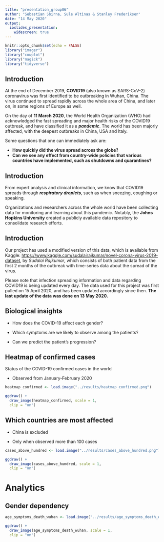 ```yaml
---
title: "presentation_group06"
author: "Sebastian Sbirna, Sule Altinas & Stanley Frederiksen"
date: "14 May 2020"
output:
  ioslides_presentation:
    widescreen: true
---
```


```r
knitr::opts_chunk$set(echo = FALSE)
library("imager")
library("cowplot")
library("magick")
library("tidyverse")
```

## Introduction

At the end of December 2019, __COVID19__ (also known as SARS-CoV-2) coronavirus was first identified to be outbreaking in Wuhan, China. The virus continued to spread rapidly across the whole area of China, and later on, in some regions of Europe as well. 

On the day of __11 March 2020__, the World Health Organization (WHO) had acknowledged the fast spreading and major health risks of the COVID19 outbreak, and have classified it as a *__pandemic__*. The world has been majorly affected, with the deepest outbreaks in China, USA and Italy.


Some questions that one can immediately ask are: 

- **How quickly did the virus spread across the globe?**
- **Can we see any effect from country-wide policies that various countries have implemented, such as shutdowns and quarantines?**


## Introduction

From expert analysis and clinical information, we know that COVID19 spreads through *__respiratory droplets__*, such as when sneezing, coughing or speaking. 

Organizations and researchers across the whole world have been collecting data for monitoring and learning about this pandemic. Notably, the **Johns Hopkins University** created a publicly available data repository to consolidate research efforts. 

## Introduction

Our project has used a modified version of this data, which is available from Kaggle: <https://www.kaggle.com/sudalairajkumar/novel-corona-virus-2019-dataset>, by _Sudalai Rajkumar_, which consists of both patient data from the first 2 months of the outbreak with time-series data about the spread of the virus.

Please note that infection spreading information and data regarding COVID19 is being updated every day. The data used for this project was first pulled on 15 April 2020, and has been updated accordingly since then. __The last update of the data was done on 13 May 2020.__


## Biological insights

- How does the COVID-19 affect each gender?

- Which symptoms are we likely to observe among the patients?

- Can we predict the patient's progression?

<!-- ## Introduction -->

<!-- Outline for the presentation: -->

<!-- - Agenda (...)                     - Sule -->
<!-- - Introduction -->
<!--   * The dataset (where is it from) - Sebastian (Sule help) -->
<!--   * Stanley's heatmap              - Stanley -->
<!-- - Problem Formulation -->
<!--   * Biological insight questions   - Stanley -->
<!--   * General questions              - Sule & Stanley -->
<!-- - Methodology (how we did things, no results) -->
<!--   * Packages                       - Sule & Stanley -->
<!--   * Data workflow                   -->
<!--     * Data import & wrangling      - Sebastian -->
<!--     * Data augmentation            - Sebastian -->
<!--   * Analysis workflow               -->
<!--     * Descriptive analytics        - Stanley -->
<!--     * SIR modeling                 - Sule -->
<!-- - Results -->
<!--   * Descriptive statistics results - Sebastian, Stanley -->
<!--   * SIR modeling results           - Sule -->
<!--   * Patient symptoms results       - Sebastian, Stanley -->
<!--     - Symptom correlation plot (pivot_longer) -->
<!-- - Discussion                       - Sule -->
<!--   * Shiny                          - Sule -->
<!-- - Conclusion                       - All -->
<!-- - "Thank you"/"Questions?" slide   - Sebastian -->


<!-- Data Wrangling: -->
<!-- - Flowchart about data wrangling -->



<!-- ## Slide with Bullets -->

<!-- - Bullet 1 -->
<!-- - Bullet 2 -->
<!-- - Bullet 3 -->

## Heatmap of confirmed cases

Status of the COVID-19 confirmed cases in the world

- Observed from January-February 2020

```r

heatmap_confirmed <- load.image("../results/heatmap_confirmed.png")

ggdraw() +
  draw_image(heatmap_confirmed, scale = 1,
  clip = "on")


```




## Which countries are most affected

* China is excluded

- Only when observed more than 100 cases

```r

cases_above_hundred <- load.image("../results/cases_above_hundred.png")

ggdraw() +
  draw_image(cases_above_hundred, scale = 1,
  clip = "on")

```

# Analytics


## Gender dependency

```r

age_symptoms_death_wuhan <- load.image("../results/age_symptoms_death_wuhan.png")

ggdraw() +
  draw_image(age_symptoms_death_wuhan, scale = 1,
  clip = "on")

```


